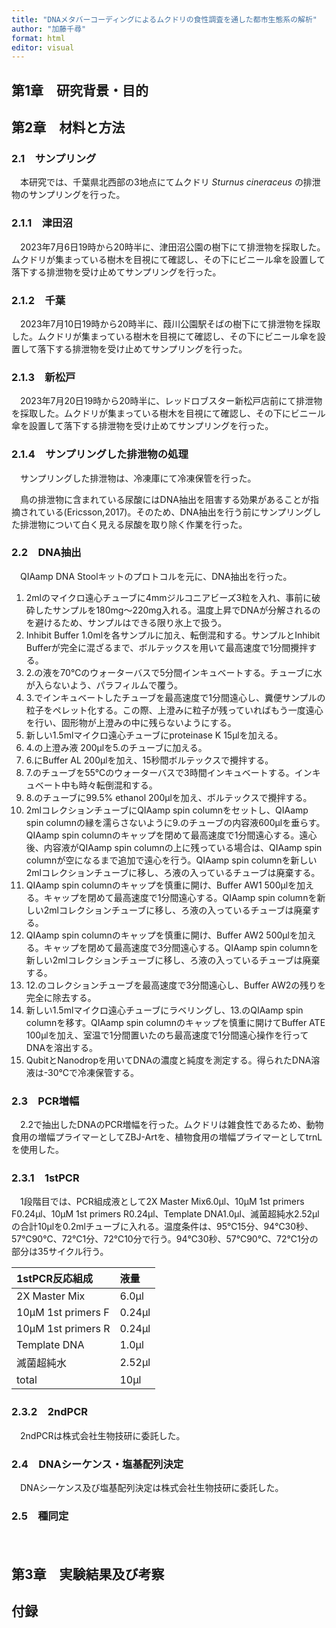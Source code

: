 ```yaml
---
title: "DNAメタバーコーディングによるムクドリの食性調査を通した都市生態系の解析"
author: "加藤千尋"
format: html
editor: visual
---
```


## 第1章　研究背景・目的

## 第2章　材料と方法

### 2.1　サンプリング

　本研究では、千葉県北西部の3地点にてムクドリ *Sturnus cineraceus* の排泄物のサンプリングを行った。

### 2.1.1　津田沼

　2023年7月6日19時から20時半に、津田沼公園の樹下にて排泄物を採取した。ムクドリが集まっている樹木を目視にて確認し、その下にビニール傘を設置して落下する排泄物を受け止めてサンプリングを行った。

### 2.1.2　千葉

　2023年7月10日19時から20時半に、葭川公園駅そばの樹下にて排泄物を採取した。ムクドリが集まっている樹木を目視にて確認し、その下にビニール傘を設置して落下する排泄物を受け止めてサンプリングを行った。

### 2.1.3　新松戸

　2023年7月20日19時から20時半に、レッドロブスター新松戸店前にて排泄物を採取した。ムクドリが集まっている樹木を目視にて確認し、その下にビニール傘を設置して落下する排泄物を受け止めてサンプリングを行った。

### 2.1.4　サンプリングした排泄物の処理

　サンプリングした排泄物は、冷凍庫にて冷凍保管を行った。

　鳥の排泄物に含まれている尿酸にはDNA抽出を阻害する効果があることが指摘されている(Ericsson,2017)。そのため、DNA抽出を行う前にサンプリングした排泄物について白く見える尿酸を取り除く作業を行った。

### 2.2　DNA抽出

　QIAamp DNA Stoolキットのプロトコルを元に、DNA抽出を行った。

1.  2mlのマイクロ遠心チューブに4mmジルコニアビーズ3粒を入れ、事前に破砕したサンプルを180mg～220mg入れる。温度上昇でDNAが分解されるのを避けるため、サンプルはできる限り氷上で扱う。
2.  Inhibit Buffer 1.0mlを各サンプルに加え、転倒混和する。サンプルとInhibit Bufferが完全に混ざるまで、ボルテックスを用いて最高速度で1分間攪拌する。
3.  2.の液を70℃のウォーターバスで5分間インキュベートする。チューブに水が入らないよう、パラフィルムで覆う。
4.  3.でインキュベートしたチューブを最高速度で1分間遠心し、糞便サンプルの粒子をペレット化する。この際、上澄みに粒子が残っていればもう一度遠心を行い、固形物が上澄みの中に残らないようにする。
5.  新しい1.5mlマイクロ遠心チューブにproteinase K 15μlを加える。
6.  4.の上澄み液 200μlを5.のチューブに加える。
7.  6.にBuffer AL 200μlを加え、15秒間ボルテックスで攪拌する。
8.  7.のチューブを55℃のウォーターバスで3時間インキュベートする。インキュベート中も時々転倒混和する。
9.  8.のチューブに99.5% ethanol 200μlを加え、ボルテックスで攪拌する。
10. 2mlコレクションチューブにQIAamp spin columnをセットし、QIAamp spin columnの縁を濡らさないように9.のチューブの内容液600μlを垂らす。QIAamp spin columnのキャップを閉めて最高速度で1分間遠心する。遠心後、内容液がQIAamp spin columnの上に残っている場合は、QIAamp spin columnが空になるまで追加で遠心を行う。QIAamp spin columnを新しい2mlコレクションチューブに移し、ろ液の入っているチューブは廃棄する。
11. QIAamp spin columnのキャップを慎重に開け、Buffer AW1 500μlを加える。キャップを閉めて最高速度で1分間遠心する。QIAamp spin columnを新しい2mlコレクションチューブに移し、ろ液の入っているチューブは廃棄する。
12. QIAamp spin columnのキャップを慎重に開け、Buffer AW2 500μlを加える。キャップを閉めて最高速度で3分間遠心する。QIAamp spin columnを新しい2mlコレクションチューブに移し、ろ液の入っているチューブは廃棄する。
13. 12.のコレクションチューブを最高速度で3分間遠心し、Buffer AW2の残りを完全に除去する。
14. 新しい1.5mlマイクロ遠心チューブにラベリングし、13.のQIAamp spin columnを移す。QIAamp spin columnのキャップを慎重に開けてBuffer ATE 100μlを加え、室温で1分間置いたのち最高速度で1分間遠心操作を行ってDNAを溶出する。
15. QubitとNanodropを用いてDNAの濃度と純度を測定する。得られたDNA溶液は-30℃で冷凍保管する。

### 2.3　PCR増幅

　2.2で抽出したDNAのPCR増幅を行った。ムクドリは雑食性であるため、動物食用の増幅プライマーとしてZBJ-Artを、植物食用の増幅プライマーとしてtrnLを使用した。

### 2.3.1　1stPCR

　1段階目では、PCR組成液として2X Master Mix6.0μl、10μM 1st primers F0.24μl、10μM 1st primers R0.24μl、Template DNA1.0μl、滅菌超純水2.52μlの合計10μlを0.2mlチューブに入れる。温度条件は、95℃15分、94℃30秒、57℃90℃、72℃1分、72℃10分で行う。94℃30秒、57℃90℃、72℃1分の部分は35サイクル行う。

| 1stPCR反応組成     | 液量   |
|:-------------------|:-------|
| 2X Master Mix      | 6.0μl  |
| 10μM 1st primers F | 0.24μl |
| 10μM 1st primers R | 0.24μl |
| Template DNA       | 1.0μl  |
| 滅菌超純水         | 2.52μl |
| total              | 10μl   |

### 2.3.2　2ndPCR

　2ndPCRは株式会社生物技研に委託した。

### 2.4　DNAシーケンス・塩基配列決定

　DNAシーケンス及び塩基配列決定は株式会社生物技研に委託した。

### 2.5　種同定

　

## 第3章　実験結果及び考察

## 付録
